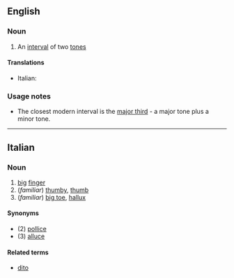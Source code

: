 ==English==

===Noun===
{{en-noun}}

#{{obsolete|music}} An [[interval]] of two [[tone]]s

====Translations====
{{trans-top|ditone}}
*Italian: {{t|it|ditono|m}}
{{trans-mid}}

{{trans-bottom}}

===Usage notes===
*The closest modern interval is the [[major third]] - a major tone plus a minor tone.
----

==Italian==

===Noun===
{{it-noun|diton|m|e|i}} 

# [[big]] [[finger]]
# (''familiar'') [[thumby]], [[thumb]]
# (''familiar'') [[big toe]], [[hallux]]

====Synonyms====
*(2) [[pollice]]
*(3) [[alluce]]

====Related terms====
*[[dito]]